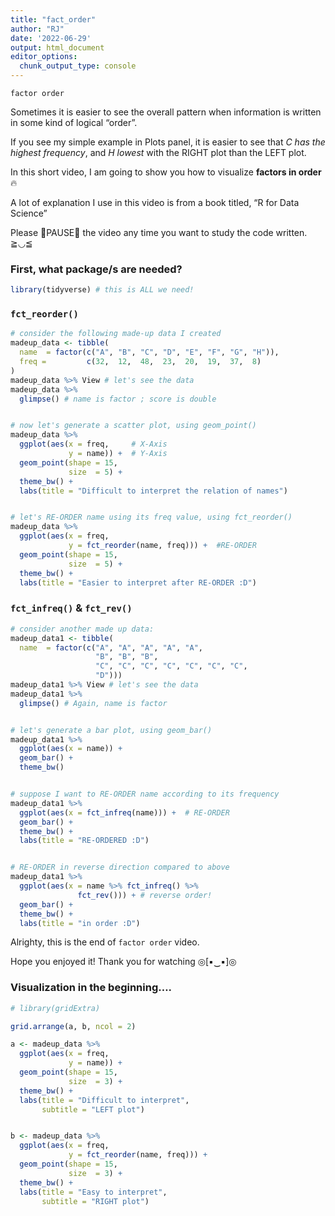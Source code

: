 ```yaml
---
title: "fact_order"
author: "RJ"
date: '2022-06-29'
output: html_document
editor_options: 
  chunk_output_type: console
---
```








`factor order`


Sometimes it is easier to see the overall pattern
when information is written in some kind of logical "order".

If you see my simple example in Plots panel,
it is easier to see that *C has the highest frequency*, and *H lowest*
with the RIGHT plot than the LEFT plot.

In this short video, I am going to show you how to visualize
**factors in order** 🔥

A lot of explanation I use in this video is from a book titled, 
"R for Data Science" 


Please 🌟PAUSE🌟 the video any time you want to study the code written. ≧◡≦

### First, what package/s are needed?
```r
library(tidyverse) # this is ALL we need!
```












### `fct_reorder()`
```r
# consider the following made-up data I created
madeup_data <- tibble(
  name  = factor(c("A", "B", "C", "D", "E", "F", "G", "H")),
  freq =         c(32,  12,  48,  23,  20,  19,  37,  8)
)
madeup_data %>% View # let's see the data
madeup_data %>% 
  glimpse() # name is factor ; score is double


# now let's generate a scatter plot, using geom_point()
madeup_data %>% 
  ggplot(aes(x = freq,     # X-Axis
             y = name)) +  # Y-Axis
  geom_point(shape = 15,
             size  = 5) +
  theme_bw() +
  labs(title = "Difficult to interpret the relation of names")


# let's RE-ORDER name using its freq value, using fct_reorder()
madeup_data %>% 
  ggplot(aes(x = freq, 
             y = fct_reorder(name, freq))) +  #RE-ORDER
  geom_point(shape = 15,
             size  = 5) +
  theme_bw() +
  labs(title = "Easier to interpret after RE-ORDER :D")
```







### `fct_infreq()` & `fct_rev()`
```r
# consider another made up data:
madeup_data1 <- tibble(
  name  = factor(c("A", "A", "A", "A", "A", 
                   "B", "B", "B",
                   "C", "C", "C", "C", "C", "C", "C",
                   "D")))
madeup_data1 %>% View # let's see the data
madeup_data1 %>% 
  glimpse() # Again, name is factor


# let's generate a bar plot, using geom_bar()
madeup_data1 %>% 
  ggplot(aes(x = name)) + 
  geom_bar() +
  theme_bw() 


# suppose I want to RE-ORDER name according to its frequency
madeup_data1 %>% 
  ggplot(aes(x = fct_infreq(name))) +  # RE-ORDER
  geom_bar() +
  theme_bw() +
  labs(title = "RE-ORDERED :D")


# RE-ORDER in reverse direction compared to above
madeup_data1 %>% 
  ggplot(aes(x = name %>% fct_infreq() %>% 
               fct_rev())) + # reverse order!
  geom_bar() +
  theme_bw() +
  labs(title = "in order :D")
```




Alrighty, this is the end of `factor order` video.

Hope you enjoyed it! 
Thank you for watching ◎[▪‿▪]◎














### Visualization in the beginning....
```r
# library(gridExtra)

grid.arrange(a, b, ncol = 2)

a <- madeup_data %>% 
  ggplot(aes(x = freq, 
             y = name)) + 
  geom_point(shape = 15,
             size  = 3) +
  theme_bw() +
  labs(title = "Difficult to interpret",
       subtitle = "LEFT plot")


b <- madeup_data %>% 
  ggplot(aes(x = freq, 
             y = fct_reorder(name, freq))) + 
  geom_point(shape = 15,
             size  = 3) +
  theme_bw() +
  labs(title = "Easy to interpret",
       subtitle = "RIGHT plot")
```




